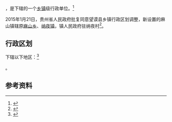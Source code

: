 {{中国乡级行政区|52/23/26/207/000}}

'''{{PAGENAMEBASE}}'''，是{{PRC admin/fullname|52/23/26/207/000|3}}下辖的一个[[乡镇|乡镇]]级行政单位。<ref>{{PRC admin/ref sgc|{{PRC admin/parent|52/23/26/207/000}}}}</ref>

2015年1月21日，贵州省人民政府批复同意望谟县乡镇行政区划调整，新设置的麻山镇辖原[[麻山乡|麻山乡]]、[[纳夜镇|纳夜镇]]，镇人民政府驻纳夜村<ref>{{Cite web |url=http://www.gzgov.gov.cn/zyzxyll/zcfg/zfwj/qfh/201508/t20150814_5903.html |title=省人民政府关于同意望谟县乡镇行政区划调整的批复（黔府函〔2015〕11号） |accessdate=2017-09-06 |archive-date=2017-09-06 |archive-url=https://web.archive.org/web/20170906183101/http://www.gzgov.gov.cn/zyzxyll/zcfg/zfwj/qfh/201508/t20150814_5903.html |dead-url=no }}</ref>。

== 行政区划 ==

{{PAGENAMEBASE}}下辖以下地区：<ref>{{PRC admin/ref sgc|52/23/26/207/000}}</ref>

{{PRC admin/children|52/23/26/207/000}}。

== 参考资料 ==

{{reflist}}

{{行政区划小作品}}
{{PRC admin/navcat|52/23/26/207/000}}